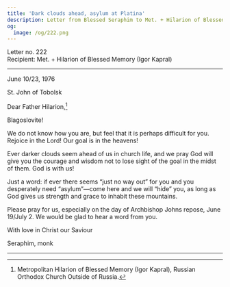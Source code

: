 ```yaml
---
title: 'Dark clouds ahead, asylum at Platina'
description: Letter from Blessed Seraphim to Met. + Hilarion of Blessed Memory (Igor Kapral).
og:
  image: /og/222.png
---
```


<div style={{textAlign:'right', fontFamily:'monospace'}}>Letter no. 222</div>
<div style={{textAlign:'left', fontFamily:'monospace'}}>Recipient: Met. + Hilarion of Blessed Memory (Igor Kapral)</div>

---

June 10/23, 1976

St. John of Tobolsk

Dear Father Hilarion,[^1]

Blagoslovite!

We do not know how you are, but feel that it is perhaps difficult for you. Rejoice in the Lord! Our goal is in the heavens!

Ever darker clouds seem ahead of us in church life, and we pray God will give you the courage and wisdom not to lose sight of the goal in the midst of them. God is with us!

Just a word: if ever there seems “just no way out” for you and you desperately need “asylum”—come here and we will “hide” you, as long as God gives us strength and grace to inhabit these mountains.

Please pray for us, especially on the day of Archbishop Johns repose, June 19/July 2. We would be glad to hear a word from you.

With love in Christ our Saviour

Seraphim, monk

---

[^1]: Metropolitan Hilarion of Blessed Memory (Igor Kapral), Russian Orthodox Church Outside of Russia.